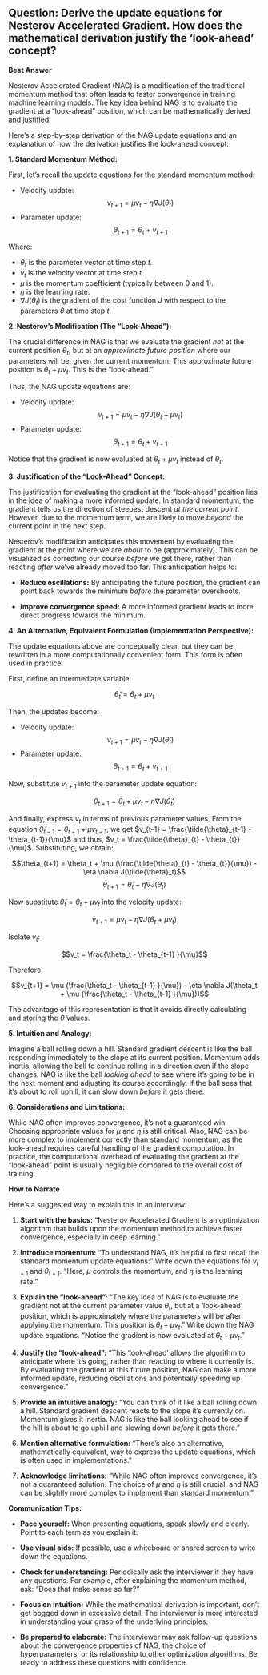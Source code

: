 ## Question: Derive the update equations for Nesterov Accelerated Gradient. How does the mathematical derivation justify the 'look-ahead' concept?

**Best Answer**

Nesterov Accelerated Gradient (NAG) is a modification of the traditional momentum method that often leads to faster convergence in training machine learning models. The key idea behind NAG is to evaluate the gradient at a "look-ahead" position, which can be mathematically derived and justified.

Here's a step-by-step derivation of the NAG update equations and an explanation of how the derivation justifies the look-ahead concept:

**1. Standard Momentum Method:**

First, let's recall the update equations for the standard momentum method:

*   Velocity update:
    $$v_{t+1} = \mu v_t - \eta \nabla J(\theta_t)$$
*   Parameter update:
    $$\theta_{t+1} = \theta_t + v_{t+1}$$

Where:

*   $\theta_t$ is the parameter vector at time step $t$.
*   $v_t$ is the velocity vector at time step $t$.
*   $\mu$ is the momentum coefficient (typically between 0 and 1).
*   $\eta$ is the learning rate.
*   $\nabla J(\theta_t)$ is the gradient of the cost function $J$ with respect to the parameters $\theta$ at time step $t$.

**2. Nesterov's Modification (The "Look-Ahead"):**

The crucial difference in NAG is that we evaluate the gradient *not* at the current position $\theta_t$, but at an *approximate future position* where our parameters will be, given the current momentum.  This approximate future position is $\theta_t + \mu v_t$. This is the "look-ahead."

Thus, the NAG update equations are:

*   Velocity update:
    $$v_{t+1} = \mu v_t - \eta \nabla J(\theta_t + \mu v_t)$$
*   Parameter update:
    $$\theta_{t+1} = \theta_t + v_{t+1}$$

Notice that the gradient is now evaluated at $\theta_t + \mu v_t$ instead of $\theta_t$.

**3.  Justification of the "Look-Ahead" Concept:**

The justification for evaluating the gradient at the "look-ahead" position lies in the idea of making a more informed update. In standard momentum, the gradient tells us the direction of steepest descent *at the current point*. However, due to the momentum term, we are likely to move *beyond* the current point in the next step.

Nesterov's modification anticipates this movement by evaluating the gradient at the point where we are *about* to be (approximately).  This can be visualized as correcting our course *before* we get there, rather than reacting *after* we've already moved too far. This anticipation helps to:

*   **Reduce oscillations:** By anticipating the future position, the gradient can point back towards the minimum *before* the parameter overshoots.

*   **Improve convergence speed:** A more informed gradient leads to more direct progress towards the minimum.

**4. An Alternative, Equivalent Formulation (Implementation Perspective):**

The update equations above are conceptually clear, but they can be rewritten in a more computationally convenient form. This form is often used in practice.

First, define an intermediate variable:

$$\tilde{\theta}_t = \theta_t + \mu v_t$$

Then, the updates become:

*   Velocity update:
    $$v_{t+1} = \mu v_t - \eta \nabla J(\tilde{\theta}_t)$$
*   Parameter update:
    $$\theta_{t+1} = \theta_t + v_{t+1}$$

Now, substitute $v_{t+1}$ into the parameter update equation:

$$\theta_{t+1} = \theta_t + \mu v_t - \eta \nabla J(\tilde{\theta}_t)$$

And finally, express $v_t$ in terms of previous parameter values.  From the equation $\tilde{\theta}_{t-1} = \theta_{t-1} + \mu v_{t-1}$, we get $v_{t-1} = \frac{\tilde{\theta}_{t-1} - \theta_{t-1}}{\mu}$ and thus, $v_t = \frac{\tilde{\theta}_{t} - \theta_{t}}{\mu}$. Substituting, we obtain:

$$\theta_{t+1} = \theta_t + \mu (\frac{\tilde{\theta}_{t} - \theta_{t}}{\mu}) - \eta \nabla J(\tilde{\theta}_t)$$
$$\theta_{t+1} =  \tilde{\theta}_{t} - \eta \nabla J(\tilde{\theta}_t)$$

Now substitute $\tilde{\theta}_t = \theta_t + \mu v_t$ into the velocity update:

$$v_{t+1} = \mu v_t - \eta \nabla J(\theta_t + \mu v_t)$$

Isolate $v_t$:

$$v_t = \frac{\theta_t - \theta_{t-1} }{\mu}$$

Therefore

$$v_{t+1} = \mu (\frac{\theta_t - \theta_{t-1} }{\mu}) - \eta \nabla J(\theta_t + \mu (\frac{\theta_t - \theta_{t-1} }{\mu}))$$

The advantage of this representation is that it avoids directly calculating and storing the $\tilde{\theta}$ values.

**5. Intuition and Analogy:**

Imagine a ball rolling down a hill. Standard gradient descent is like the ball responding immediately to the slope at its current position. Momentum adds inertia, allowing the ball to continue rolling in a direction even if the slope changes. NAG is like the ball *looking ahead* to see where it's going to be in the next moment and adjusting its course accordingly. If the ball sees that it's about to roll uphill, it can slow down *before* it gets there.

**6. Considerations and Limitations:**

While NAG often improves convergence, it's not a guaranteed win.  Choosing appropriate values for $\mu$ and $\eta$ is still critical.  Also, NAG can be more complex to implement correctly than standard momentum, as the look-ahead requires careful handling of the gradient computation. In practice, the computational overhead of evaluating the gradient at the "look-ahead" point is usually negligible compared to the overall cost of training.

**How to Narrate**

Here's a suggested way to explain this in an interview:

1.  **Start with the basics:** "Nesterov Accelerated Gradient is an optimization algorithm that builds upon the momentum method to achieve faster convergence, especially in deep learning."

2.  **Introduce momentum:** "To understand NAG, it's helpful to first recall the standard momentum update equations:"  Write down the equations for $v_{t+1}$ and $\theta_{t+1}$.  "Here, $\mu$ controls the momentum, and $\eta$ is the learning rate."

3.  **Explain the "look-ahead":** "The key idea of NAG is to evaluate the gradient not at the current parameter value $\theta_t$, but at a 'look-ahead' position, which is approximately where the parameters will be after applying the momentum.  This position is $\theta_t + \mu v_t$."  Write down the NAG update equations.  "Notice the gradient is now evaluated at $\theta_t + \mu v_t$."

4.  **Justify the "look-ahead":** "This 'look-ahead' allows the algorithm to anticipate where it's going, rather than reacting to where it currently is.  By evaluating the gradient at this future position, NAG can make a more informed update, reducing oscillations and potentially speeding up convergence."

5.  **Provide an intuitive analogy:** "You can think of it like a ball rolling down a hill.  Standard gradient descent reacts to the slope it's currently on.  Momentum gives it inertia. NAG is like the ball looking ahead to see if the hill is about to go uphill and slowing down *before* it gets there."

6.  **Mention alternative formulation:** "There's also an alternative, mathematically equivalent, way to express the update equations, which is often used in implementations. "

7.  **Acknowledge limitations:** "While NAG often improves convergence, it's not a guaranteed solution.  The choice of $\mu$ and $\eta$ is still crucial, and NAG can be slightly more complex to implement than standard momentum."

**Communication Tips:**

*   **Pace yourself:** When presenting equations, speak slowly and clearly.  Point to each term as you explain it.

*   **Use visual aids:** If possible, use a whiteboard or shared screen to write down the equations.

*   **Check for understanding:** Periodically ask the interviewer if they have any questions. For example, after explaining the momentum method, ask: "Does that make sense so far?"

*   **Focus on intuition:** While the mathematical derivation is important, don't get bogged down in excessive detail.  The interviewer is more interested in understanding your grasp of the underlying principles.

*   **Be prepared to elaborate:** The interviewer may ask follow-up questions about the convergence properties of NAG, the choice of hyperparameters, or its relationship to other optimization algorithms. Be ready to address these questions with confidence.
